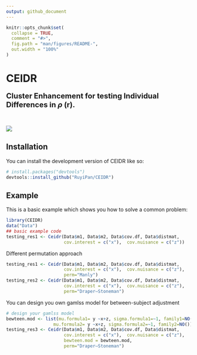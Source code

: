 ```yaml
---
output: github_document
---
```


<!-- README.md is generated from README.Rmd. Please edit that file -->

```r
knitr::opts_chunk$set(
  collapse = TRUE,
  comment = "#>",
  fig.path = "man/figures/README-",
  out.width = "100%"
)
```

# CEIDR

<!-- badges: start -->
<!-- badges: end -->

<span style="font-size: 20px; font-weight: bold;">
  Cluster Enhancement for testing Individual Differences in $\rho$ (r).
</span>


<br>

![](man/figure/schematic_ceidr.png)
<br>

## Installation

You can install the development version of CEIDR like so:

```r
# install.packages("devtools")
devtools::install_github("RuyiPan/CEIDR")
```

## Example

This is a basic example which shows you how to solve a common problem:

```r
library(CEIDR)
data("Data")
## basic example code
testing_res1 <- Ceidr(Data$m1, Data$m2, Data$cov.df, Data$distmat, 
                      cov.interest = c("x"),  cov.nuisance = c("z"))
```

Different permutation approach
```r
testing_res1 <- Ceidr(Data$m1, Data$m2, Data$cov.df, Data$distmat,
                      cov.interest = c("x"),  cov.nuisance = c("z"),
                      perm="Manly")
testing_res2 <- Ceidr(Data$m1, Data$m2, Data$cov.df, Data$distmat, 
                      cov.interest = c("x"),  cov.nuisance = c("z"),
                      perm="Draper–Stoneman")
```

You can design you own gamlss model for between-subject adjustment
```r
# design your gamlss model
bewteen.mod <- list(mu.formula1= y ~x+z, sigma.formula1=~1, family1=NO(),
                  mu.formula2= y ~x+z, sigma.formula2=~1, family2=NO())
testing_res3 <- Ceidr(Data$m1, Data$m2, Data$cov.df, Data$distmat, 
                      cov.interest = c("x"),  cov.nuisance = c("z"),
                      bewteen.mod = bewteen.mod,
                      perm="Draper–Stoneman")
```




